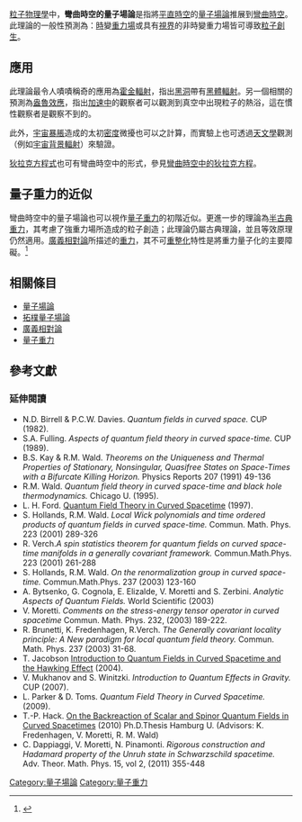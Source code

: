 [[粒子物理學|粒子物理學]]中，'''彎曲時空的量子場論'''是指將[[平直時空|平直時空]]的[[量子場論|量子場論]]推展到[[彎曲時空|彎曲時空]]。此理論的一般性預測為：[[時間|時]]變[[重力場|重力場]]或具有[[視界|視界]]的非時變重力場皆可導致[[粒子創生|粒子創生]]。

== 應用 ==
此理論最令人嘖嘖稱奇的應用為[[霍金輻射|霍金輻射]]，指出[[黑洞|黑洞]]帶有[[黑體輻射|黑體輻射]]。另一個相關的預測為[[盎魯效應|盎魯效應]]，指出[[加速度|加速中]]的觀察者可以觀測到真空中出現粒子的熱浴，這在慣性觀察者是觀察不到的。

此外，[[宇宙暴脹|宇宙暴脹]]造成的太初[[密度|密度]]微擾也可以之計算，而實驗上也可透過[[天文學|天文學]]觀測（例如[[宇宙背景輻射|宇宙背景輻射]]）來驗證。

[[狄拉克方程式|狄拉克方程式]]也可有彎曲時空中的形式，參見[[彎曲時空中的狄拉克方程|彎曲時空中的狄拉克方程]]。

== 量子重力的近似 ==
彎曲時空中的量子場論也可以視作[[量子重力|量子重力]]的初階近似。更進一步的理論為[[半古典重力|半古典重力]]，其考慮了強重力場所造成的粒子創造；此理論仍屬古典理論，並且等效原理仍然適用。[[廣義相對論|廣義相對論]]所描述的[[重力|重力]]，其不可[[重整化|重整化]]特性是將重力量子化的主要障礙。<ref>{{cite arxiv
 | author = A. Shomer
 | year = 2007
 | title = A pedagogical explanation for the non-renormalizability of gravity
 | eprint = 0709.3555
}}</ref>

==相關條目==
* [[量子場論|量子場論]]
* [[拓樸量子場論|拓樸量子場論]]
* [[廣義相對論|廣義相對論]]
* [[量子重力|量子重力]]

== 參考文獻 ==
{{reflist}}
===延伸閱讀===
* N.D. Birrell & P.C.W. Davies. ''Quantum fields in curved space.'' CUP (1982).
* S.A. Fulling. ''Aspects of quantum field theory in curved space-time.'' CUP (1989).
* B.S. Kay & R.M. Wald. ''Theorems on the Uniqueness and Thermal Properties of Stationary, Nonsingular, Quasifree States on Space-Times with a Bifurcate Killing Horizon.'' Physics Reports 207 (1991) 49-136
* R.M. Wald. ''Quantum field theory in curved space-time and black hole thermodynamics.'' Chicago U. (1995).
* L. H. Ford. [http://arxiv.org/abs/gr-qc/9707062 Quantum Field Theory in Curved Spacetime] {{Wayback|url=http://arxiv.org/abs/gr-qc/9707062 |date=20150712094728 }} (1997).
* S. Hollands, R.M. Wald.  ''Local Wick polynomials and time ordered products of quantum fields in curved space-time.'' Commun. Math. Phys. 223 (2001) 289-326
* R. Verch.''A spin statistics theorem for quantum fields on curved space-time manifolds in a generally covariant framework.'' Commun.Math.Phys. 223 (2001) 261-288
* S. Hollands, R.M. Wald.  ''On the renormalization group in curved space-time.''  Commun.Math.Phys. 237 (2003) 123-160
* A. Bytsenko, G. Cognola,  E. Elizalde,  V. Moretti and S. Zerbini. ''Analytic Aspects of Quantum Fields.''  World Scientific (2003)
* V. Moretti. ''Comments on the stress-energy tensor operator in curved spacetime'' Commun. Math. Phys. 232, (2003) 189-222.
* R. Brunetti, K. Fredenhagen, R.Verch.  ''The Generally covariant locality principle: A New paradigm for local quantum field theory.'' Commun. Math. Phys. 237 (2003) 31-68.
* T. Jacobson [http://arxiv.org/abs/gr-qc/0308048 Introduction to Quantum Fields in Curved Spacetime and the Hawking Effect] {{Wayback|url=http://arxiv.org/abs/gr-qc/0308048 |date=20141031232850 }} (2004).
* V. Mukhanov and S. Winitzki. ''Introduction to Quantum Effects in Gravity.'' CUP (2007).
* L. Parker & D. Toms. '' Quantum Field Theory in Curved Spacetime.'' (2009).
* T.-P. Hack. [http://arxiv.org/abs/arXiv:1008.1776 On the Backreaction of Scalar and Spinor Quantum Fields in Curved Spacetimes] (2010) Ph.D.Thesis Hamburg U. (Advisors: K. Fredenhagen, V. Moretti, R. M. Wald) 
* C. Dappiaggi, V. Moretti, N. Pinamonti. ''Rigorous construction and Hadamard property of the Unruh state in Schwarzschild spacetime.'' Adv. Theor. Math. Phys. 15, vol 2, (2011) 355-448


{{quantum field theory}}
{{quantum gravity}}

[[Category:量子場論|Category:量子場論]]
[[Category:量子重力|Category:量子重力]]